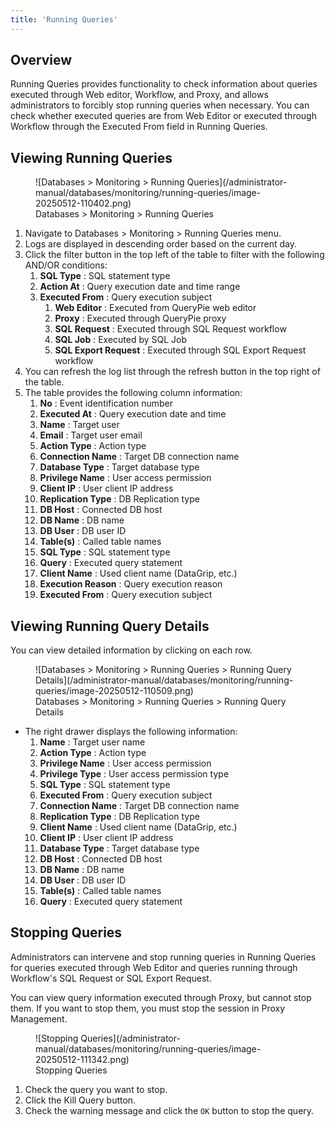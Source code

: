 ```yaml
---
title: 'Running Queries'
---
```



## Overview

Running Queries provides functionality to check information about queries executed through Web editor, Workflow, and Proxy, and allows administrators to forcibly stop running queries when necessary. You can check whether executed queries are from Web Editor or executed through Workflow through the Executed From field in Running Queries.

## Viewing Running Queries

<figure data-layout="center" data-align="center">
![Databases &gt; Monitoring &gt; Running Queries](/administrator-manual/databases/monitoring/running-queries/image-20250512-110402.png)
<figcaption>
Databases &gt; Monitoring &gt; Running Queries
</figcaption>
</figure>

1. Navigate to Databases &gt; Monitoring &gt; Running Queries menu.
2. Logs are displayed in descending order based on the current day.
3. Click the filter button in the top left of the table to filter with the following AND/OR conditions:
    1.  **SQL Type** : SQL statement type
    2.  **Action At**  : Query execution date and time range
    3.  **Executed From**  : Query execution subject
        1.  **Web Editor**  : Executed from QueryPie web editor
        2.  **Proxy**  : Executed through QueryPie proxy
        3.  **SQL Request**  : Executed through SQL Request workflow
        4.  **SQL Job**  : Executed by SQL Job
        5.  **SQL Export Request**  : Executed through SQL Export Request workflow
4. You can refresh the log list through the refresh button in the top right of the table.
5. The table provides the following column information:
    1.  **No**  : Event identification number
    2.  **Executed At**  : Query execution date and time
    3.  **Name**  : Target user
    4.  **Email**  : Target user email
    5.  **Action Type**  : Action type
    6.  **Connection Name**  : Target DB connection name
    7.  **Database Type**  : Target database type
    8.  **Privilege Name**  : User access permission
    9.  **Client IP**  : User client IP address
    10.  **Replication Type**  : DB Replication type
    11.  **DB Host**  : Connected DB host
    12.  **DB Name**  : DB name
    13.  **DB User**  : DB user ID
    14.  **Table(s)**  : Called table names
    15.  **SQL Type** : SQL statement type
    16.  **Query**  : Executed query statement
    17.  **Client Name**  : Used client name (DataGrip, etc.)
    18.  **Execution Reason**  : Query execution reason
    19.  **Executed From**  : Query execution subject

## Viewing Running Query Details

You can view detailed information by clicking on each row.

<figure data-layout="center" data-align="center">
![Databases &gt; Monitoring &gt; Running Queries &gt; Running Query Details](/administrator-manual/databases/monitoring/running-queries/image-20250512-110509.png)
<figcaption>
Databases &gt; Monitoring &gt; Running Queries &gt; Running Query Details
</figcaption>
</figure>

* The right drawer displays the following information:
    1.  **Name**  : Target user name
    2.  **Action Type**  : Action type
    3.  **Privilege Name**  : User access permission
    4.  **Privilege Type**  : User access permission type
    5.  **SQL Type** : SQL statement type
    6.  **Executed From**  : Query execution subject
    7.  **Connection Name**  : Target DB connection name
    8.  **Replication Type**  : DB Replication type
    9.  **Client Name**  : Used client name (DataGrip, etc.)
    10.  **Client IP**  : User client IP address
    11.  **Database Type**  : Target database type
    12.  **DB Host**  : Connected DB host
    13.  **DB Name**  : DB name
    14.  **DB User**  : DB user ID
    15.  **Table(s)**  : Called table names
    16.  **Query**  : Executed query statement

## Stopping Queries

Administrators can intervene and stop running queries in Running Queries for queries executed through Web Editor and queries running through Workflow's SQL Request or SQL Export Request.

<Callout type="info">
You can view query information executed through Proxy, but cannot stop them. If you want to stop them, you must stop the session in Proxy Management.
</Callout>

<figure data-layout="center" data-align="center">
![Stopping Queries](/administrator-manual/databases/monitoring/running-queries/image-20250512-111342.png)
<figcaption>
Stopping Queries
</figcaption>
</figure>

1. Check the query you want to stop.
2. Click the Kill Query button.
3. Check the warning message and click the `OK` button to stop the query.
